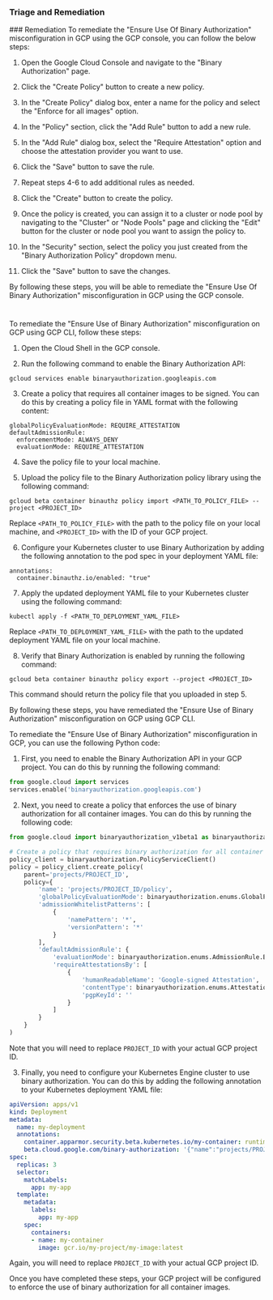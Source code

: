 
### Triage and Remediation
<Tabs>
<Tab title='Remediation'>
### Remediation

<AccordionGroup>
<Accordion title='Using Console' defaultOpen='true'>
To remediate the "Ensure Use Of Binary Authorization" misconfiguration in GCP using the GCP console, you can follow the below steps:

1. Open the Google Cloud Console and navigate to the "Binary Authorization" page.

2. Click the "Create Policy" button to create a new policy.

3. In the "Create Policy" dialog box, enter a name for the policy and select the "Enforce for all images" option.

4. In the "Policy" section, click the "Add Rule" button to add a new rule.

5. In the "Add Rule" dialog box, select the "Require Attestation" option and choose the attestation provider you want to use.

6. Click the "Save" button to save the rule.

7. Repeat steps 4-6 to add additional rules as needed.

8. Click the "Create" button to create the policy.

9. Once the policy is created, you can assign it to a cluster or node pool by navigating to the "Cluster" or "Node Pools" page and clicking the "Edit" button for the cluster or node pool you want to assign the policy to.

10. In the "Security" section, select the policy you just created from the "Binary Authorization Policy" dropdown menu.

11. Click the "Save" button to save the changes.

By following these steps, you will be able to remediate the "Ensure Use Of Binary Authorization" misconfiguration in GCP using the GCP console.

#
</Accordion>

<Accordion title='Using CLI'>
To remediate the "Ensure Use of Binary Authorization" misconfiguration on GCP using GCP CLI, follow these steps:

1. Open the Cloud Shell in the GCP console.

2. Run the following command to enable the Binary Authorization API:

```
gcloud services enable binaryauthorization.googleapis.com
```

3. Create a policy that requires all container images to be signed. You can do this by creating a policy file in YAML format with the following content:

```
globalPolicyEvaluationMode: REQUIRE_ATTESTATION
defaultAdmissionRule:
  enforcementMode: ALWAYS_DENY
  evaluationMode: REQUIRE_ATTESTATION
```

4. Save the policy file to your local machine.

5. Upload the policy file to the Binary Authorization policy library using the following command:

```
gcloud beta container binauthz policy import <PATH_TO_POLICY_FILE> --project <PROJECT_ID>
```

Replace `<PATH_TO_POLICY_FILE>` with the path to the policy file on your local machine, and `<PROJECT_ID>` with the ID of your GCP project.

6. Configure your Kubernetes cluster to use Binary Authorization by adding the following annotation to the pod spec in your deployment YAML file:

```
annotations:
  container.binauthz.io/enabled: "true"
```

7. Apply the updated deployment YAML file to your Kubernetes cluster using the following command:

```
kubectl apply -f <PATH_TO_DEPLOYMENT_YAML_FILE>
```

Replace `<PATH_TO_DEPLOYMENT_YAML_FILE>` with the path to the updated deployment YAML file on your local machine.

8. Verify that Binary Authorization is enabled by running the following command:

```
gcloud beta container binauthz policy export --project <PROJECT_ID>
```

This command should return the policy file that you uploaded in step 5.

By following these steps, you have remediated the "Ensure Use of Binary Authorization" misconfiguration on GCP using GCP CLI.
</Accordion>

<Accordion title='Using Python'>
To remediate the "Ensure Use of Binary Authorization" misconfiguration in GCP, you can use the following Python code:

1. First, you need to enable the Binary Authorization API in your GCP project. You can do this by running the following command:

```python
from google.cloud import services
services.enable('binaryauthorization.googleapis.com')
```

2. Next, you need to create a policy that enforces the use of binary authorization for all container images. You can do this by running the following code:

```python
from google.cloud import binaryauthorization_v1beta1 as binaryauthorization

# Create a policy that requires binary authorization for all container images
policy_client = binaryauthorization.PolicyServiceClient()
policy = policy_client.create_policy(
    parent='projects/PROJECT_ID',
    policy={
        'name': 'projects/PROJECT_ID/policy',
        'globalPolicyEvaluationMode': binaryauthorization.enums.GlobalPolicyEvaluationMode.GLOBAL_POLICY_EVALUATION_MODE_ENABLED,
        'admissionWhitelistPatterns': [
            {
                'namePattern': '*',
                'versionPattern': '*'
            }
        ],
        'defaultAdmissionRule': {
            'evaluationMode': binaryauthorization.enums.AdmissionRule.EvaluationMode.REQUIRE_ATTESTATION,
            'requireAttestationsBy': [
                {
                    'humanReadableName': 'Google-signed Attestation',
                    'contentType': binaryauthorization.enums.AttestationAuthority.AttestationContentType.ATTESTATION_CONTENT_TYPE_GOOGLE_BINARY_AUTHORITY_V1_BLOB,
                    'pgpKeyId': ''
                }
            ]
        }
    }
)
```

Note that you will need to replace `PROJECT_ID` with your actual GCP project ID.

3. Finally, you need to configure your Kubernetes Engine cluster to use binary authorization. You can do this by adding the following annotation to your Kubernetes deployment YAML file:

```yaml
apiVersion: apps/v1
kind: Deployment
metadata:
  name: my-deployment
  annotations:
    container.apparmor.security.beta.kubernetes.io/my-container: runtime/default
    beta.cloud.google.com/binary-authorization: '{"name":"projects/PROJECT_ID/policy"}'
spec:
  replicas: 3
  selector:
    matchLabels:
      app: my-app
  template:
    metadata:
      labels:
        app: my-app
    spec:
      containers:
      - name: my-container
        image: gcr.io/my-project/my-image:latest
```

Again, you will need to replace `PROJECT_ID` with your actual GCP project ID.

Once you have completed these steps, your GCP project will be configured to enforce the use of binary authorization for all container images.
</Accordion>

</AccordionGroup>
</Tab>
</Tabs>
